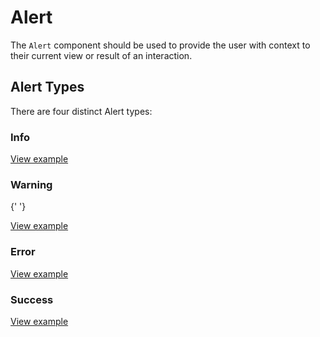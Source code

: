 <!-- Alert.stories.mdx -->



<Meta
  title="Superset Frontend/Components/Feedback/Alert/Overview"
  component={Alert}
/>

# Alert

The `Alert` component should be used to provide the user with context to their current view or result of an interaction.

## Alert Types

There are four distinct Alert types:

### Info

<Story id="superset-frontend-components-feedback-alert-examples--info-alert" />

[View example](./?path=/story/superset-frontend-components-feedback-alert-examples--info-alert)

### Warning

{' '}

<Story id="superset-frontend-components-feedback-alert-examples--warning-alert" />

[View example](./?path=/story/superset-frontend-components-feedback-alert-examples--warning-alert)

### Error

<Story id="superset-frontend-components-feedback-alert-examples--error-alert" />

[View example](./?path=/story/superset-frontend-components-feedback-alert-examples--error-alert)

### Success

<Story id="superset-frontend-components-feedback-alert-examples--success-alert" />

[View example](./?path=/story/superset-frontend-components-feedback-alert-examples--success-alert)
